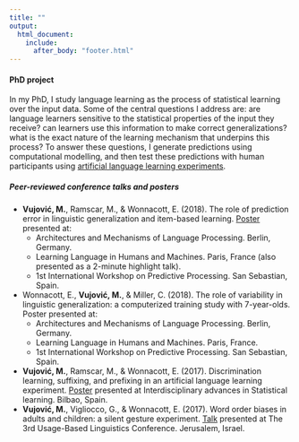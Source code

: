 ```yaml
---
title: ""
output:
  html_document:
    include:
      after_body: "footer.html"
---
```


<link rel="stylesheet" href="styles.css" type="text/css">

<html>
<title>Researc</title>
</html>

#### __PhD project__

In my PhD, I study language learning as the process of statistical learning over the input data. Some of the central questions I address are: are language learners sensitive to the statistical properties of the input they receive? can learners use this information to make correct generalizations? what is the exact nature of the learning mechanism that underpins this process? To answer these questions, I generate predictions using computational modelling, and then test these predictions with human participants using [artificial language learning experiments](https://www.sciencedirect.com/science/article/pii/S1364661300014674?via%3Dihub). 

##### __Peer-reviewed conference talks and posters__

* __Vujović, M.__, Ramscar, M., \& Wonnacott, E. (2018). The role of prediction error in linguistic generalization and item-based learning. [Poster](files/vujovic_discriminationlearning.pdf) presented at:
    + Architectures and Mechanisms of Language Processing. Berlin, Germany.
    + Learning Language in Humans and Machines. Paris, France (also presented as a 2-minute highlight talk).
    + 1st International Workshop on Predictive Processing. San Sebastian, Spain. 
* Wonnacott, E., __Vujović, M.__, \& Miller, C. (2018). The role of variability in linguistic generalization: a computerized training study with 7-year-olds. Poster presented at:
    + Architectures and Mechanisms of Language Processing. Berlin, Germany.
    + Learning Language in Humans and Machines. Paris, France.
    + 1st International Workshop on Predictive Processing. San Sebastian, Spain. 
* __Vujović, M.__, Ramscar, M., \& Wonnacott, E. (2017). Discrimination learning, suffixing, and prefixing in an artificial language learning experiment. [Poster](files/bilbao_poster_final.pdf) presented at Interdisciplinary advances in Statistical learning. Bilbao, Spain. 
* __Vujović, M.__, Vigliocco, G., \& Wonnacott, E. (2017). Word order biases in adults and children: a silent gesture experiment. [Talk](files/vujovic_ubl_jerusalem_04-07-20171.pdf) presented at The 3rd Usage-Based Linguistics Conference. Jerusalem, Israel. 


